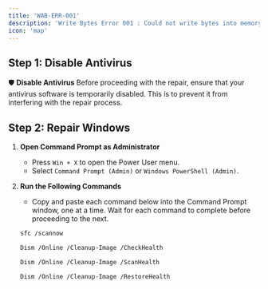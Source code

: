 ```yaml
---
title: 'WAB-ERR-001'
description: 'Write Bytes Error 001 : Could not write bytes into memory'
icon: 'map'
---
```


## Step 1: Disable Antivirus
🛡️ **Disable Antivirus**
Before proceeding with the repair, ensure that your antivirus software is temporarily disabled. This is to prevent it from interfering with the repair process.

## Step 2: Repair Windows

1. **Open Command Prompt as Administrator**
    - Press `Win + X` to open the Power User menu.
    - Select `Command Prompt (Admin)` or `Windows PowerShell (Admin)`.

2. **Run the Following Commands**
    - Copy and paste each command below into the Command Prompt window, one at a time. Wait for each command to complete before proceeding to the next.

    ```sh
    sfc /scannow
    ```

    ```sh
    Dism /Online /Cleanup-Image /CheckHealth
    ```

    ```sh
    Dism /Online /Cleanup-Image /ScanHealth
    ```

    ```sh
    Dism /Online /Cleanup-Image /RestoreHealth
    ```
